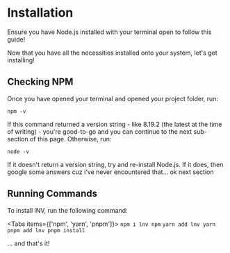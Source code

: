 
# Installation

<Callout type="info">
    Ensure you have Node.js installed with your terminal open to follow this guide!
</Callout>

Now that you have all the necessities installed onto your system, let's get installing!

## Checking NPM

Once you have opened your terminal and opened your project folder, run:

```
npm -v
```


If this command returned a version string - like 8.19.2 (the latest at the time of writing) - you're good-to-go and you can continue to the next sub-section of this page.
Otherwise, run:

```
node -v
```

If it doesn't return a version string, try and re-install Node.js. If it does, then google some answers cuz i've never encountered that...
ok next section

## Running Commands

To install lNV, run the following command:

<Tabs items={['npm', 'yarn', 'pnpm']}>
    <Tab>
        ```
        npm i lnv
        npm
        ```
    </Tab>
    <Tab>
        ```
        yarn add lnv
        yarn
        ```
    </Tab>
    <Tab>
        ```
        pnpm add lnv
        pnpm install
        ```
    </Tab>
</Tabs>

... and that's it!
